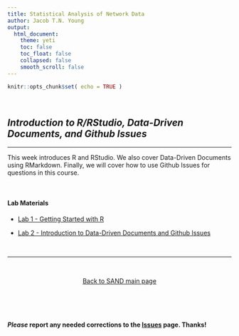 ```yaml
---
title: Statistical Analysis of Network Data
author: Jacob T.N. Young
output: 
  html_document:
    theme: yeti
    toc: false
    toc_float: false
    collapsed: false
    smooth_scroll: false
---
```


<style>
body {
text-align: left}
</style>

```r
knitr::opts_chunk$set( echo = TRUE )
```

<br>

## *Introduction to R/RStudio, Data-Driven Documents, and Github Issues*  

____

This week introduces R and RStudio. We also cover Data-Driven Documents using RMarkdown. Finally, we will cover how to use Github Issues for questions in this course.

<br>

#### Lab Materials

 + [Lab 1 - Getting Started with R](../labs/lab-01-r-intro.html)  
 
 + [Lab 2 - Introduction to Data-Driven Documents and Github Issues](../labs/lab-02-rmarkdown.html)  
 

<br>

____

<br>

<p align="center">
[Back to SAND main page](https://jacobtnyoung.github.io/SAND/)
</p>

<br>

<br>

#### ***Please*** report any needed corrections to the [Issues](https://github.com/jacobtnyoung/SAND/issues/new) page. Thanks!

<br>
<br>